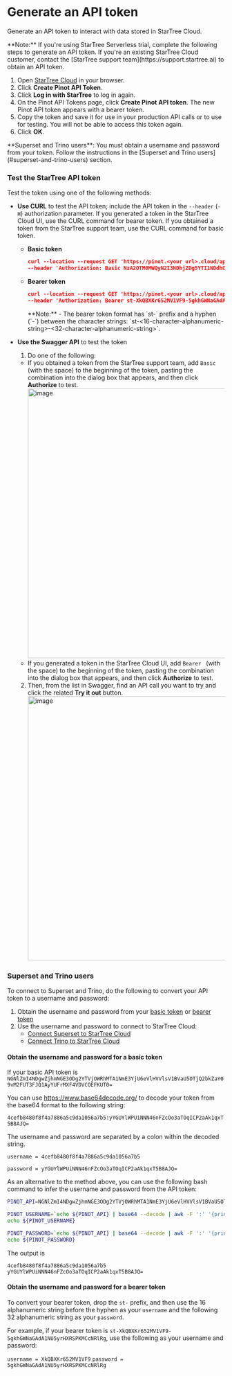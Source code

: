 # Generate an API token

 
Generate an API token to interact with data stored in StarTree Cloud.

<Callout type="note">
**Note:** If you're using StarTree Serverless trial, complete the following steps to generate an API token. 
If you're an existing StarTree Cloud customer, contact the [StarTree support team](https://support.startree.ai) to obtain an API token.
</Callout>

1. Open [StarTree Cloud](https://startree.cloud/) in your browser.
2. Click **Create Pinot API Token**. 
3. Click **Log in with StarTree** to log in again. 
4. On the Pinot API Tokens page, click **Create Pinot API token**. The new Pinot API token appears with a bearer token.
5. Copy the token and save it for use in your production API calls or to use for testing. You will not be able to access this token again.
6. Click **OK**.

<Callout type="note">
**Superset and Trino users**: You must obtain a username and password from your token. Follow the instructions in the [Superset and Trino users](#superset-and-trino-users) section.  
</Callout>

### Test the StarTree API token

Test the token using one of the following methods:

- **Use CURL** to test the API token; include the API token in the `--header` (`-H`) authorization parameter. If you generated a token in the StarTree Cloud UI, use the CURL command for bearer token.
  If you obtained a token from the StarTree support team, use the CURL command for basic token.

   - **Basic token**
     
     ```json
     curl --location --request GET 'https://pinot.<your url>.cloud/appconfigs' \
     --header 'Authorization: Basic NzA2OTM0MWQyN2I3NDhjZDg5YTI1NDdhODk5ZjFlMTA6NGRMVGhmQy85VWN6UXVHbGhhRHE4MGZyMHhnS2pDMnVscE1YUTR5cDc1dz0='
     ```

   - **Bearer token**
     ```json
     curl --location --request GET 'https://pinot.<your url>.cloud/appconfigs' \
     --header 'Authorization: Bearer st-XkQBXKr652MV1VF9-5gkhGWNaGAdA1NU5yrHXRSPKMCcNRlRg'
     ```

     <Callout type="note">
      **Note:** 
      - The bearer token format has `st-` prefix and a hyphen (`-`) between the character strings: 
      `st-<16-character-alphanumeric-string>-<32-character-alphanumeric-string>`. 
     </Callout>

- **Use the Swagger API** to test the token
   
  1.  Do one of the following:
     
     - If you obtained a token from the StarTree support team, add `Basic ` (with the space) to the beginning of the token, pasting the combination into the dialog box that appears,
     and then click **Authorize** to test.
       <img width="623" alt="image" src="https://user-images.githubusercontent.com/98617940/176019513-0fb7b200-8314-4d15-9e3b-2ffb122a003b.png" />
     - If you generated a token in the StarTree Cloud UI, add `Bearer ` (with the space) to the beginning of the token, pasting the combination into the dialog box that appears,
     and then click **Authorize** to test.
  2. Then, from the list in Swagger, find an API call you want to try and click the related **Try it out** button.
     <img width="610" alt="image" src="https://user-images.githubusercontent.com/98617940/175752839-f9e90975-972c-4713-bfda-3955d701285b.png" />

### Superset and Trino users

To connect to Superset and Trino, do the following to convert your API token to a username and password:

1. Obtain the username and password from your [basic token](#obtain-the-username-and-password-for-a-basic-token) or [bearer token](#obtain-the-username-and-password-for-a-bearer-token)
2. Use the username and password to connect to StarTree Cloud:
    - [Connect Superset to StarTree Cloud](/docs/get-started-with-startree-cloud/connect-to-startree-cloud/connect-superset-to-startree-cloud) 
    - [Connect Trino to StarTree Cloud](/docs/get-started-with-startree-cloud/connect-to-startree-cloud/connect-to-trino)

#### Obtain the username and password for a basic token

If your basic API token is `NGNlZmI4NDgwZjhmNGE3ODg2YTVjOWRhMTA1NmE3YjU6eVlHVVlsV1BVaU5OTjQ2bkZaY09vM2FUT3FJQ1AyYUFrMXF4VDVCOEFKUT0=`

You can use https://www.base64decode.org/ to decode your token from the base64 format to the following string:

`4cefb8480f8f4a7886a5c9da1056a7b5:yYGUYlWPUiNNN46nFZcOo3aTOqICP2aAk1qxT5B8AJQ=`

The username and password are separated by a colon within the decoded string.

`username = 4cefb8480f8f4a7886a5c9da1056a7b5`

`password = yYGUYlWPUiNNN46nFZcOo3aTOqICP2aAk1qxT5B8AJQ=`

As an alternative to the method above, you can use the following bash command to infer the username and password from the API token:

```bash
PINOT_API=NGNlZmI4NDgwZjhmNGE3ODg2YTVjOWRhMTA1NmE3YjU6eVlHVVlsV1BVaU5OTjQ2bkZaY09vM2FUT3FJQ1AyYUFrMXF4VDVCOEFKUT0=

PINOT_USERNAME=`echo ${PINOT_API} | base64 --decode | awk -F ':' '{print $1}'`
echo ${PINOT_USERNAME}

PINOT_PASSWORD=`echo ${PINOT_API} | base64 --decode | awk -F ':' '{print $2}'`
echo ${PINOT_PASSWORD}
```

The output is

```
4cefb8480f8f4a7886a5c9da1056a7b5
yYGUYlWPUiNNN46nFZcOo3aTOqICP2aAk1qxT5B8AJQ=
```

#### Obtain the username and password for a bearer token 

To convert your bearer token, drop the `st-` prefix, and then use the 16 alphanumeric string before the hyphen as your `username` and the following 32 alphanumeric string as your `password`.

For example, if your bearer token is `st-XkQBXKr652MV1VF9-5gkhGWNaGAdA1NU5yrHXRSPKMCcNRlRg`, use the following as your username and password:

`username = XkQBXKr652MV1VF9`
`password = 5gkhGWNaGAdA1NU5yrHXRSPKMCcNRlRg`
